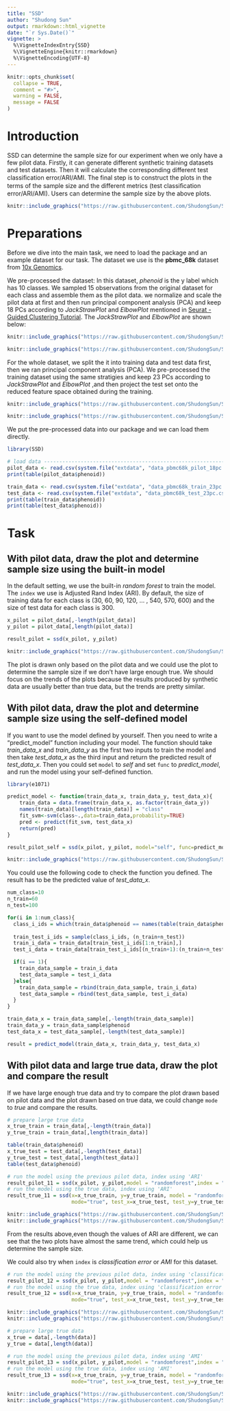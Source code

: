 ```yaml
---
title: "SSD"
author: "Shudong Sun"
output: rmarkdown::html_vignette
date: "`r Sys.Date()`"
vignette: >
  %\VignetteIndexEntry{SSD}
  %\VignetteEngine{knitr::rmarkdown}
  %\VignetteEncoding{UTF-8}
---
```


```r
knitr::opts_chunk$set(
  collapse = TRUE,
  comment = "#>",
  warning = FALSE,
  message = FALSE
)
```

# Introduction

SSD can determine the sample size for our experiment when we only have a few pilot data. Firstly, it can generate different synthetic training datasets and test datasets. Then it will calculate the corresponding different test classiﬁcation error/ARI/AMI. The final step is to construct the plots in the terms of the sample size and the different metrics (test classiﬁcation error/ARI/AMI). Users can determine the sample size by the above plots.

```r
knitr::include_graphics("https://raw.githubusercontent.com/ShudongSun/SampleSizeDetermination/main/vignettes/flowchart.jpg")
```

# Preparations
Before we dive into the main task, we need to load the package and an example dataset for our task. The dataset we use is the **pbmc_68k** dataset from [10x Genomics](https://support.10xgenomics.com/single-cell-gene-expression/datasets).


We pre-processed the dataset: In this dataset, *phenoid* is the y label which has 10 classes. We sampled 15 observations from the original dataset for each class and assemble them as the pilot data. we normalize and scale the pilot data at first and then run principal component analysis (PCA) and keep 18 PCs according to *JackStrawPlot* and *ElbowPlot* mentioned in [Seurat - Guided Clustering Tutorial](https://satijalab.org/seurat/articles/pbmc3k_tutorial.html). The *JackStrawPlot* and *ElbowPlot* are shown below:
```r
knitr::include_graphics("https://raw.githubusercontent.com/ShudongSun/SampleSizeDetermination/main/vignettes/pbmc_jackstrawplot_pilot.png")
```
```r
knitr::include_graphics("https://raw.githubusercontent.com/ShudongSun/SampleSizeDetermination/main/vignettes/pbmc_elbowplot_pilot.png")
```

For the whole dataset, we split the it into training data and test data first, then we ran principal component analysis (PCA). We pre-processed the training dataset using the same stratigies and keep 23 PCs according to *JackStrawPlot* and *ElbowPlot* ,and then project the test set onto the reduced feature space obtained during the training.

```r
knitr::include_graphics("https://raw.githubusercontent.com/ShudongSun/SampleSizeDetermination/main/vignettes/pbmc_jackstrawplot.jpeg")
```
```r
knitr::include_graphics("https://raw.githubusercontent.com/ShudongSun/SampleSizeDetermination/main/vignettes/pbmc_elbowplot.jpeg")
```

We put the pre-processed data into our package and we can load them directly.
```r
library(SSD)

# load data -----------------------------------------------------------------------------
pilot_data <- read.csv(system.file("extdata", "data_pbmc68k_pilot_18pc.csv", package = "SSD"),row.names=1)
print(table(pilot_data$phenoid))

train_data <- read.csv(system.file("extdata", "data_pbmc68k_train_23pc.csv", package = "SSD"),row.names=1)
test_data <- read.csv(system.file("extdata", "data_pbmc68k_test_23pc.csv", package = "SSD"),row.names=1)
print(table(train_data$phenoid))
print(table(test_data$phenoid))
```
# Task
## With pilot data, draw the plot and determine sample size using the built-in model

In the default setting, we use the built-in *random forest* to train the model. The `index` we use is Adjusted Rand Index (ARI). By default, the size of training data for each class is (30, 60, 90, 120, ... , 540, 570, 600) and the size of test data for each class is 300.
```r
x_pilot = pilot_data[,-length(pilot_data)]
y_pilot = pilot_data[,length(pilot_data)]

result_pilot = ssd(x_pilot, y_pilot)
```
```r
knitr::include_graphics("https://raw.githubusercontent.com/ShudongSun/SampleSizeDetermination/main/vignettes/1-1.png")
```
The plot is drawn only based on the pilot data and we could use the plot to determine the sample size if we don't have large enough true. We should focus on the trends of the plots because the results produced by synthetic data are usually better than true data, but the trends are pretty similar.


## With pilot data, draw the plot and determine sample size using the self-defined model
If you want to use the model defined by yourself. Then you need to write a "predict_model" function including your model. The function should take *train_data_x* and *train_data_y* as the first two inputs to train the model and then take *test_data_x* as the third input and return the predicted result of *test_data_x*. Then you could set `model` to *self* and set `func` to *predict_model*, and run the model using your self-defined function.
```r
library(e1071)

predict_model <- function(train_data_x, train_data_y, test_data_x){
    train_data = data.frame(train_data_x, as.factor(train_data_y))
    names(train_data)[length(train_data)] = "class"
    fit_svm<-svm(class~.,data=train_data,probability=TRUE)
    pred <- predict(fit_svm, test_data_x)
    return(pred)
}
```
```r
result_pilot_self = ssd(x_pilot, y_pilot, model="self", func=predict_model)
```
```r
knitr::include_graphics("https://raw.githubusercontent.com/ShudongSun/SampleSizeDetermination/main/vignettes/2-1.png")
```

You could use the following code to check the function you defined. The result has to be the predicted value of *test_data_x*.
```r
num_class=10
n_train=60
n_test=100

for(i in 1:num_class){
  class_i_ids = which(train_data$phenoid == names(table(train_data$phenoid))[i])
  
  train_test_i_ids = sample(class_i_ids, (n_train+n_test))
  train_i_data = train_data[train_test_i_ids[1:n_train],]
  test_i_data = train_data[train_test_i_ids[(n_train+1):(n_train+n_test)],]

  if(i == 1){
    train_data_sample = train_i_data
    test_data_sample = test_i_data
  }else{
    train_data_sample = rbind(train_data_sample, train_i_data)
    test_data_sample = rbind(test_data_sample, test_i_data)
  }
}

train_data_x = train_data_sample[,-length(train_data_sample)]
train_data_y = train_data_sample$phenoid
test_data_x = test_data_sample[,-length(test_data_sample)]

result = predict_model(train_data_x, train_data_y, test_data_x)

```


## With pilot data and large true data, draw the plot and compare the result
If we have large enough true data and try to compare the plot drawn based on pilot data and the plot drawn based on true data, we could change `mode` to *true* and compare the results.
```r
# prepare large true data
x_true_train = train_data[,-length(train_data)]
y_true_train = train_data[,length(train_data)]

table(train_data$phenoid)
x_true_test = test_data[,-length(test_data)]
y_true_test = test_data[,length(test_data)]
table(test_data$phenoid)

# run the model using the previous pilot data, index using 'ARI'
result_pilot_11 = ssd(x_pilot, y_pilot,model = "randomforest",index = "ARI",n_train_list=seq(from=30, to=600,by=30), n_test=100)
# run the model using the true data, index using 'ARI'
result_true_11 = ssd(x=x_true_train, y=y_true_train, model = "randomforest", index="ARI", n_train_list=seq(from=30, to=600,by=30),
                     mode="true", test_x=x_true_test, test_y=y_true_test, n_test=300)
```
```r
knitr::include_graphics("https://raw.githubusercontent.com/ShudongSun/SampleSizeDetermination/main/vignettes/3-3.png")
knitr::include_graphics("https://raw.githubusercontent.com/ShudongSun/SampleSizeDetermination/main/vignettes/3-4.png")
```
From the results above,even though the values of ARI are different, we can see that the two plots have almost the same trend, which could help us determine the sample size.

We could also try when `index` is *classification error* or *AMI* for this dataset.
```r
# run the model using the previous pilot data, index using 'classification error'
result_pilot_12 = ssd(x_pilot, y_pilot,model = "randomforest",index = "classification error",n_train_list=seq(from=30, to=600,by=30), n_test=100)
# run the model using the true data, index using 'classification error'
result_true_12 = ssd(x=x_true_train, y=y_true_train, model = "randomforest", index="classification error", n_train_list=seq(from=30, to=600,by=30), 
                     mode="true", test_x=x_true_test, test_y=y_true_test, n_test=300)
```
```r
knitr::include_graphics("https://raw.githubusercontent.com/ShudongSun/SampleSizeDetermination/main/vignettes/3-1.png")
knitr::include_graphics("https://raw.githubusercontent.com/ShudongSun/SampleSizeDetermination/main/vignettes/3-2.png")
```

```r
# prepare large true data
x_true = data[,-length(data)]
y_true = data[,length(data)]

# run the model using the previous pilot data, index using 'AMI'
result_pilot_13 = ssd(x_pilot, y_pilot,model = "randomforest",index = "AMI",n_train_list=seq(from=30, to=600,by=30), n_test=100)
# run the model using the true data, index using 'AMI'
result_true_13 = ssd(x=x_true_train, y=y_true_train, model = "randomforest", index="AMI", n_train_list=seq(from=30, to=600,by=30), 
                     mode="true", test_x=x_true_test, test_y=y_true_test, n_test=300)
```
```r
knitr::include_graphics("https://raw.githubusercontent.com/ShudongSun/SampleSizeDetermination/main/vignettes/3-5.png")
knitr::include_graphics("https://raw.githubusercontent.com/ShudongSun/SampleSizeDetermination/main/vignettes/3-6.png")
```
